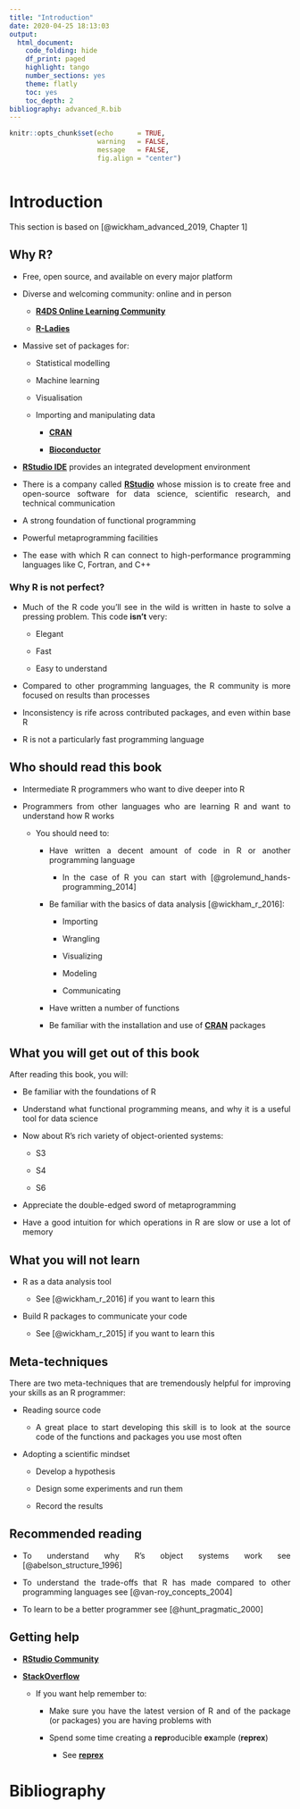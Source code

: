 ```yaml
---
title: "Introduction"
date: 2020-04-25 18:13:03
output:
  html_document:
    code_folding: hide
    df_print: paged
    highlight: tango
    number_sections: yes
    theme: flatly
    toc: yes
    toc_depth: 2
bibliography: advanced_R.bib
---
```


<style>

body {
text-align: justify}

</style>

```r
knitr::opts_chunk$set(echo      = TRUE, 
                      warning   = FALSE, 
                      message   = FALSE,
                      fig.align = "center")
```

```r


```

# Introduction

This section is based on [@wickham_advanced_2019, Chapter 1]

## Why R?

- Free, open source, and available on every major platform

- Diverse and welcoming community: online and in person

    + __[R4DS Online Learning Community](https://www.rfordatasci.com/)__
    
    + __[R-Ladies](https://rladies.org/)__

- Massive set of packages for:

    + Statistical modelling
    
    + Machine learning
    
    + Visualisation
    
    + Importing and manipulating data
    
        + __[CRAN](https://cran.r-project.org/)__ 
        
        + __[Bioconductor](https://www.bioconductor.org/)__

- __[RStudio IDE](https://rstudio.com/products/rstudio/)__ provides an integrated development environment

- There is a company called __[RStudio](https://rstudio.com/)__ whose mission is to create free and open-source software for data science, scientific research, and technical communication

- A strong foundation of functional programming

- Powerful metaprogramming facilities

- The ease with which R can connect to high-performance programming languages like C, Fortran, and C++

### Why R is not perfect?

- Much of the R code you’ll see in the wild is written in haste to solve a pressing problem. This code __isn't__ very: 

    + Elegant
    
    + Fast
    
    + Easy to understand

- Compared to other programming languages, the R community is more focused on results than processes

- Inconsistency is rife across contributed packages, and even within base R

- R is not a particularly fast programming language

## Who should read this book

- Intermediate R programmers who want to dive deeper into R

- Programmers from other languages who are learning R and want to understand how R works

    + You should need to:
    
        + Have written a decent amount of code in R or another programming language
        
            + In the case of R you can start with [@grolemund_hands-programming_2014]
        
        + Be familiar with the basics of data analysis [@wickham_r_2016]:
        
            + Importing
            
            + Wrangling
            
            + Visualizing
            
            + Modeling
            
            + Communicating
            
        + Have written a number of functions
        
        + Be familiar with the installation and use of __[CRAN](https://cran.r-project.org/)__ packages
        
## What you will get out of this book

After reading this book, you will:

- Be familiar with the foundations of R

- Understand what functional programming means, and why it is a useful tool for data science

- Now about R’s rich variety of object-oriented systems:

    + S3
    
    + S4
    
    + S6

- Appreciate the double-edged sword of metaprogramming

- Have a good intuition for which operations in R are slow or use a lot of memory

## What you will not learn

- R as a data analysis tool

    + See [@wickham_r_2016] if you want to learn this

- Build R packages to communicate your code

    + See [@wickham_r_2015] if you want to learn this
    
## Meta-techniques

There are two meta-techniques that are tremendously helpful for improving your skills as an R programmer: 

- Reading source code

    + A great place to start developing this skill is to look at the source code of the functions and packages you use most often

- Adopting a scientific mindset

    + Develop a hypothesis
    
    + Design some experiments and run them
    
    + Record the results

## Recommended reading

- To understand why R’s object systems work see [@abelson_structure_1996]

- To understand the trade-offs that R has made compared to other programming languages see [@van-roy_concepts_2004]

- To learn to be a better programmer see [@hunt_pragmatic_2000]

## Getting help

- __[RStudio Community](https://community.rstudio.com/)__

- __[StackOverflow](https://stackoverflow.com/)__

    + If you want help remember to:

        + Make sure you have the latest version of R and of the package (or packages) you are having problems with

        + Spend some time creating a **repr**oducible **ex**ample (__reprex__)
        
            + See __[reprex](https://CRAN.R-project.org/package=reprex)__

# Bibliography

